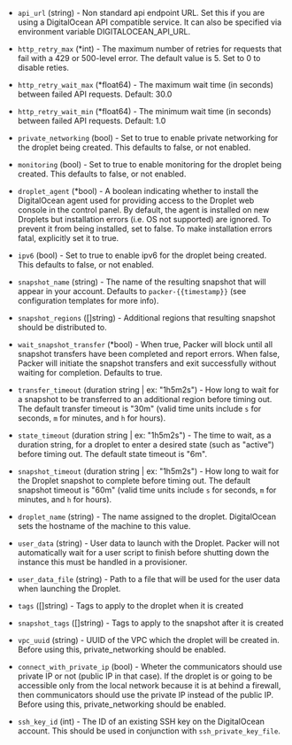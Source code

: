 <!-- Code generated from the comments of the Config struct in builder/digitalocean/config.go; DO NOT EDIT MANUALLY -->

- `api_url` (string) - Non standard api endpoint URL. Set this if you are
  using a DigitalOcean API compatible service. It can also be specified via
  environment variable DIGITALOCEAN_API_URL.

- `http_retry_max` (\*int) - The maximum number of retries for requests that fail with a 429 or 500-level error.
  The default value is 5. Set to 0 to disable reties.

- `http_retry_wait_max` (\*float64) - The maximum wait time (in seconds) between failed API requests. Default: 30.0

- `http_retry_wait_min` (\*float64) - The minimum wait time (in seconds) between failed API requests. Default: 1.0

- `private_networking` (bool) - Set to true to enable private networking
  for the droplet being created. This defaults to false, or not enabled.

- `monitoring` (bool) - Set to true to enable monitoring for the droplet
  being created. This defaults to false, or not enabled.

- `droplet_agent` (\*bool) - A boolean indicating whether to install the DigitalOcean agent used for
  providing access to the Droplet web console in the control panel. By
  default, the agent is installed on new Droplets but installation errors
  (i.e. OS not supported) are ignored. To prevent it from being installed,
  set to false. To make installation errors fatal, explicitly set it to true.

- `ipv6` (bool) - Set to true to enable ipv6 for the droplet being
  created. This defaults to false, or not enabled.

- `snapshot_name` (string) - The name of the resulting snapshot that will
  appear in your account. Defaults to `packer-{{timestamp}}` (see
  configuration templates for more info).

- `snapshot_regions` ([]string) - Additional regions that resulting snapshot should be distributed to.

- `wait_snapshot_transfer` (\*bool) - When true, Packer will block until all snapshot transfers have been completed
  and report errors. When false, Packer will initiate the snapshot transfers
  and exit successfully without waiting for completion. Defaults to true.

- `transfer_timeout` (duration string | ex: "1h5m2s") - How long to wait for a snapshot to be transferred to an additional region
  before timing out. The default transfer timeout is "30m" (valid time units
  include `s` for seconds, `m` for minutes, and `h` for hours).

- `state_timeout` (duration string | ex: "1h5m2s") - The time to wait, as a duration string, for a
  droplet to enter a desired state (such as "active") before timing out. The
  default state timeout is "6m".

- `snapshot_timeout` (duration string | ex: "1h5m2s") - How long to wait for the Droplet snapshot to complete before timing out.
  The default snapshot timeout is "60m" (valid time units include `s` for
  seconds, `m` for minutes, and `h` for hours).

- `droplet_name` (string) - The name assigned to the droplet. DigitalOcean
  sets the hostname of the machine to this value.

- `user_data` (string) - User data to launch with the Droplet. Packer will
  not automatically wait for a user script to finish before shutting down the
  instance this must be handled in a provisioner.

- `user_data_file` (string) - Path to a file that will be used for the user
  data when launching the Droplet.

- `tags` ([]string) - Tags to apply to the droplet when it is created

- `snapshot_tags` ([]string) - Tags to apply to the snapshot after it is created

- `vpc_uuid` (string) - UUID of the VPC which the droplet will be created in. Before using this,
  private_networking should be enabled.

- `connect_with_private_ip` (bool) - Wheter the communicators should use private IP or not (public IP in that case).
  If the droplet is or going to be accessible only from the local network because
  it is at behind a firewall, then communicators should use the private IP
  instead of the public IP. Before using this, private_networking should be enabled.

- `ssh_key_id` (int) - The ID of an existing SSH key on the DigitalOcean account. This should be
  used in conjunction with `ssh_private_key_file`.

<!-- End of code generated from the comments of the Config struct in builder/digitalocean/config.go; -->
